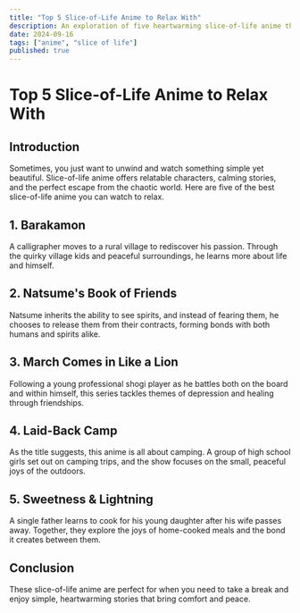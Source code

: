 ```yaml
---
title: "Top 5 Slice-of-Life Anime to Relax With"
description: An exploration of five heartwarming slice-of-life anime that provide a perfect escape from reality.
date: 2024-09-16
tags: ["anime", "slice of life"]
published: true
---
```


# Top 5 Slice-of-Life Anime to Relax With

## Introduction
Sometimes, you just want to unwind and watch something simple yet beautiful. Slice-of-life anime offers relatable characters, calming stories, and the perfect escape from the chaotic world. Here are five of the best slice-of-life anime you can watch to relax.

## 1. **Barakamon**
A calligrapher moves to a rural village to rediscover his passion. Through the quirky village kids and peaceful surroundings, he learns more about life and himself.

## 2. **Natsume's Book of Friends**
Natsume inherits the ability to see spirits, and instead of fearing them, he chooses to release them from their contracts, forming bonds with both humans and spirits alike.

## 3. **March Comes in Like a Lion**
Following a young professional shogi player as he battles both on the board and within himself, this series tackles themes of depression and healing through friendships.

## 4. **Laid-Back Camp**
As the title suggests, this anime is all about camping. A group of high school girls set out on camping trips, and the show focuses on the small, peaceful joys of the outdoors.

## 5. **Sweetness & Lightning**
A single father learns to cook for his young daughter after his wife passes away. Together, they explore the joys of home-cooked meals and the bond it creates between them.

## Conclusion
These slice-of-life anime are perfect for when you need to take a break and enjoy simple, heartwarming stories that bring comfort and peace.